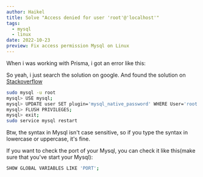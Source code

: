 ```yaml
---
author: Haikel
title: Solve "Access denied for user 'root'@'localhost'"
tags:
  - mysql
  - linux
date: 2022-10-23
preview: Fix access permission Mysql on Linux
---
```


When i was working with Prisma, i got an error like this:

<LazyLoadImage
  src="blog/access-denied-mysql/access-denied-mysql.png?ik-sdk-version=javascript-1.4.3&updatedAt=1669161184004"
  alt="access denied mysql"
/>

So yeah, i just search the solution on google. And found the solution on [Stackoverflow](https://stackoverflow.com/questions/39281594/error-1698-28000-access-denied-for-user-rootlocalhost)

```sh
sudo mysql -u root
mysql> USE mysql;
mysql> UPDATE user SET plugin='mysql_native_password' WHERE User='root';
mysql> FLUSH PRIVILEGES;
mysql> exit;
sudo service mysql restart
```

<LazyLoadImage
  src="blog/access-denied-mysql/access-denied-solution.png?ik-sdk-version=javascript-1.4.3&updatedAt=1669161184014"
  alt="solution"
/>

Btw, the syntax in Mysql isn't case sensitive, so if you type the syntax in lowercase or uppercase, it's fine.

If you want to check the port of your Mysql, you can check it like this(make sure that you've start your Mysql):

```sh
SHOW GLOBAL VARIABLES LIKE 'PORT';
```

<LazyLoadImage
  src="blog/access-denied-mysql/Screenshot-2022-10-23-33-535x239.png?ik-sdk-version=javascript-1.4.3&updatedAt=1669157528338"
  alt="check mysql port"
/>
